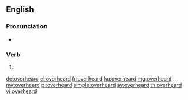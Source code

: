 ==English==

===Pronunciation===
* {{a|US}} {{IPA|/oʊ.vɚ.hɝd/|lang=en}}

===Verb===
{{head|en|verb form}}

# {{en-past of|overhear}}

[[de:overheard]]
[[el:overheard]]
[[fr:overheard]]
[[hu:overheard]]
[[mg:overheard]]
[[my:overheard]]
[[pl:overheard]]
[[simple:overheard]]
[[sv:overheard]]
[[th:overheard]]
[[vi:overheard]]